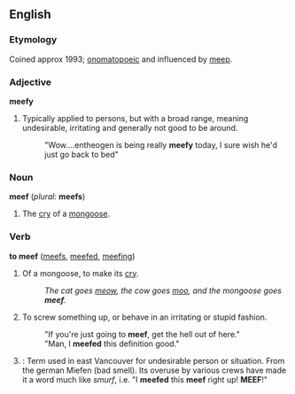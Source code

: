 ==English==

===Etymology===
Coined approx 1993; [[onomatopoeic]] and influenced by [[meep]].

===Adjective===
'''meefy'''
#Typically applied to persons, but with a broad range, meaning undesirable, irritating and generally not good to be around.
#:"Wow....entheogen is being really '''meefy''' today, I sure wish he'd just go back to bed"

===Noun===
'''meef''' (''plural:'' '''meefs''')
#The [[cry]] of a [[mongoose]].

===Verb===
'''to meef'''  ([[meefs]], [[meefed]], [[meefing]])
# Of a mongoose, to make its [[cry]].
#:''The cat goes [[meow]], the cow goes [[moo]], and the mongoose goes '''meef'''.''
# To screw something up, or behave in an irritating or stupid fashion.
#:"If you're just going to '''meef''', get the hell out of here."
#:"Man, I '''meefed''' this definition good."
# {{cattag|Slang}}: Term used in east Vancouver for undesirable person or situation.  From the german Miefen (bad smell).  Its overuse by various crews have made it a word much like ''smurf'', i.e. "I '''meefed''' this '''meef''' right up!  '''MEEF'''!"